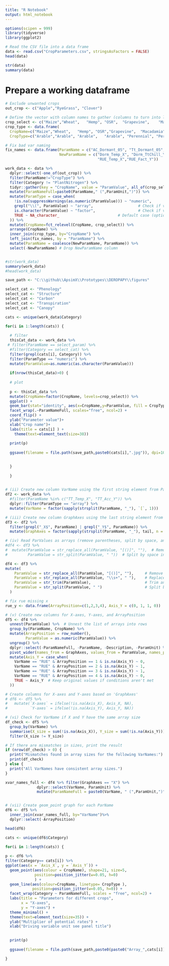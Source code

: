 ```yaml
---
title: "R Notebook"
output: html_notebook
---
```


```r
options(scipen = 999)
library(tidyverse)
library(ggplot2)
```


```r
# Read the CSV file into a data frame
data <- read.csv("CropParameters.csv", stringsAsFactors = FALSE)
head(data)
```

```r
str(data)
summary(data)
```
# Prepare a working dataframe

```r
# Exclude unwanted crops
out_crop <- c("Apple","RyeGrass", "Clover")

# Define the vector with column names to gather (columns to turn into levels)
crop_select <- c("Maize","Wheat",	"Hemp",	"OSR",	"Grapevine",	"Macadamia",	"Lemon",	"Avocado")
crop_type <- data.frame(
  CropName=c("Maize","Wheat",	"Hemp",	"OSR","Grapevine",	"Macadamia",	"Lemon",	"Avocado"),
  CropType=c("Arable","Arable",	"Arable",	"Arable", "Perennial", "Perennial", "Perennial", "Perennial"))

# Fix bad var naming
fix_names <- data.frame(ParamName = c("AC_Dormant_05", "Tt_Dormant_05","RUETempThresholds","RUE_Fact_Y"),
                        NewParamName = c("Dorm_Temp_X", "Dorm_TtChill_Y",
                                         "RUE_Temp_X","RUE_Fact_Y"))

work_data <- data %>%
  dplyr::select(-one_of(out_crop)) %>%
  filter(ParamName!="CropType") %>%
  filter(Category != "PlantNitrogen") %>%
  tidyr::gather(key = "CropName", value = "ParamValue", all_of(crop_select)) %>%
  mutate(ParamNameFull=paste0(ParamName," (",ParamUnit,")")) %>%
  mutate(ParamType = case_when(
    !is.na(suppressWarnings(as.numeric(ParamValue))) ~ "numeric",
    grepl("\\(", ParamValue) ~ "array",                    # Check if value contains "(" (array)
    is.character(ParamValue) ~ "factor",                   # Check if value is a character (factor)
    TRUE ~ NA_character_                          # Default case (optional)
  )) %>% 
  mutate(CropName=fct_relevel(CropName, crop_select)) %>%
  arrange(CropName) %>%
  inner_join(crop_type, by="CropName") %>%
  left_join(fix_names, by = "ParamName") %>%
  mutate(ParamName = coalesce(NewParamName, ParamName)) %>%
  select(-NewParamName) # Drop NewParamName column


#str(work_data)
summary(work_data)
#head(work_data)
```

```r

save_path <- "C:\\github\\ApsimX\\Prototypes\\DEROPAPY\\figures"

select_cat <- "Phenology"
select_cat <- "Structure"
select_cat <- "Carbon"
select_cat <- "Transpiration"
select_cat <- "Canopy"

cats <- unique(work_data$Category)

for(i in 1:length(cats)) {
  
  # filter  
  thisCat_data <- work_data %>%
 # filter(ParamName == select_param) %>%
  #filter(Category == select_cat) %>%
  filter(grepl(cats[i], Category)) %>%
  filter(ParamType == "numeric") %>%
  mutate(ParamValue=as.numeric(as.character(ParamValue))) 
  
  if(nrow(thisCat_data)>0) {
  
  # plot
    
  p <- thisCat_data %>%
  mutate(CropName=factor(CropName, levels=crop_select)) %>%
  ggplot() +
  geom_bar(stat="identity", aes(x=CropName,y=ParamValue, fill = CropType)) +
  facet_wrap(.~ParamNameFull, scales="free", ncol=2) +
  coord_flip() +
  ylab("Parameter value")+
  xlab("Crop name")+
  labs(title = cats[i] ) +
    theme(text=element_text(size=38))
  
  print(p)
  
  ggsave(filename = file.path(save_path,paste0(cats[i],".jpg")), dpi=100 )

    
  }
    
  }
  


```

```r
# (ii) Create new column VarName using the first string element from ParName (split by '_')
df2 <- work_data %>%
  #filter(ParamName %in% c("TT_Temp_X", "TT_Acc_Y")) %>%
  dplyr::filter(ParamType == "array") %>%
  mutate(VarName = factor(sapply(strsplit(ParamName, "_"), `[`, 1))) 

# (iii) Create new column GraphAxes using the last string element from ParName (split by '_')
df3 <- df2 %>%
  filter(grepl("_X$", ParamName) | grepl("_Y$", ParamName)) %>%
  mutate(GraphAxes = factor(sapply(strsplit(ParamName, "_"), tail, n = 1)))

# (iv) Read ParValues as arrays (remove parentheses, split by space, and convert to numeric)
#df4 <- df3 %>%
#  mutate(ParamValue = str_replace_all(ParamValue, "[()]", ""),  # Remove parentheses
#         ParamValue = str_split(ParamValue, " "))  # Split by space into a list of arrays

df4 <- df3 %>%
mutate(
    ParamValue = str_replace_all(ParamValue, "[()]", ""),     # Remove parentheses
    ParamValue = str_replace_all(ParamValue, "\\s+", " "),    # Replace multiple spaces/tabs with a single space
    ParamValue = str_trim(ParamValue),                        # Trim any leading or trailing spaces
    ParamValue = str_split(ParamValue, " ")                   # Split by single space
  )

# fix rue missing x
rue_y <- data.frame(ArrayPosition=c(1,2,3,4), Axis_Y = c(0, 1, 1, 0))

# (v) Create new columns for X-axes, Y-axes, and ArrayPosition
df5 <- df4 %>%
  unnest(ParamValue) %>%  # Unnest the list of arrays into rows
  group_by(ParamName, CropName) %>%
  mutate(ArrayPosition = row_number(),
         ParamValue = as.numeric(ParamValue)) %>%
  ungroup() %>%
  dplyr::select(-ParamNameFull, -ParamName, -Description, -ParamUnit) %>%
  pivot_wider(names_from = GraphAxes, values_from = ParamValue, names_prefix = "Axis_") %>%
  mutate(Axis_Y = case_when(
    VarName == "RUE" & ArrayPosition == 1 & is.na(Axis_Y) ~ 0,
    VarName == "RUE" & ArrayPosition == 2 & is.na(Axis_Y) ~ 1,
    VarName == "RUE" & ArrayPosition == 3 & is.na(Axis_Y) ~ 1,
    VarName == "RUE" & ArrayPosition == 4 & is.na(Axis_Y) ~ 0,
    TRUE ~ Axis_Y  # Keep original values if conditions aren't met
  )) 

# Create columns for X-axes and Y-axes based on 'GraphAxes'
# df6 <- df5 %>%
#   mutate(`X-axes` = ifelse(!is.na(Axis_X), Axis_X, NA),
#          `Y-axes` = ifelse(!is.na(Axis_Y), Axis_Y, NA))

# (vi) Check for VarName if X and Y have the same array size
df_check <- df5 %>%
  group_by(VarName) %>%
  summarise(X_size = sum(!is.na(Axis_X)), Y_size = sum(!is.na(Axis_Y))) %>%
  filter(X_size != Y_size)

# If there are mismatches in sizes, print the result
if (nrow(df_check) > 0) {
  print("Mismatches found in array sizes for the following VarNames:")
  print(df_check)
} else {
  print("All VarNames have consistent array sizes.")
}

xvar_names_full <- df4 %>% filter(GraphAxes == "X") %>%
              dplyr::select(VarName, ParamUnit) %>%
              mutate(ParamNameFull = paste0(VarName, " (",ParamUnit,")"))


# (vii) Create geom_point graph for each ParName
df6 <- df5 %>%
  inner_join(xvar_names_full, by="VarName")%>%
  dplyr::select(-ArrayPosition)

head(df6)

```


```r

cats <- unique(df6$Category)

for(i in 1:length(cats)) {
      
p <- df6 %>%
filter(Category== cats[i]) %>%
ggplot(aes(x = `Axis_X`, y = `Axis_Y`)) +
  geom_point(aes(colour = CropName), shape=21, size=5,
             position=position_jitter(w=0.05, h=0)
             ) +
  geom_line(aes(colour=CropName, linetype= CropType ), 
            position=position_jitter(w=0.05, h=0)) +
  facet_wrap(Category ~ ParamNameFull, scales = "free", ncol=2) +
  labs(title = "Parameters for different crops",
       x = "X-axes",
       y = "Y-axes") +
  theme_minimal() +
  theme(text=element_text(size=35)) +
  ylab("Multiplier of potential rates") +
  xlab("Driving variable unit see panel title")

    
  print(p)
  
  ggsave(filename = file.path(save_path,paste0(paste0("Array_",cats[i]),".jpg")), dpi=100 )

}
```

